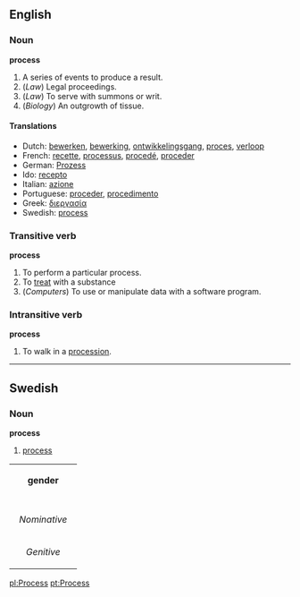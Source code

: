 ==English==
===Noun===
'''process'''
#A series of events to produce a result.
#(''Law'') Legal proceedings.
#(''Law'') To serve with summons or writ.
#(''Biology'') An outgrowth of tissue.

====Translations====
*Dutch: [[bewerken]], [[bewerking]], [[ontwikkelingsgang]], [[proces]], [[verloop]]
*French: [[recette]], [[processus]], [[procedé]], [[proceder]]
*German: [[Prozess]]
*Ido: [[recepto]]
*Italian: [[azione]]
*Portuguese: [[proceder]], [[procedimento]]
*Greek: [[ διεργασία]]
*Swedish: [[process#Swedish|process]]

===Transitive verb===
'''process'''
#To perform a particular process.
#To [[treat]] with a substance
#(''Computers'') To use or manipulate data with a software program.

===Intransitive verb===
'''process'''
#To walk in a [[procession]].

----
==Swedish==
===Noun===
'''process'''

# [[process#English|process]]

{| border=1 cellspacing=0
| bgcolor="#FFFFF0" colspan=5 align=center | '''gender'''
|-
|- bgcolor="#FFFFF0" align=center
! rowspan=2 | 
| colspan=2 width=105| Singular 
| colspan=2 | Plural
|- bgcolor="#FFFFF0" align=center
| width=105 | ''Indefinite'' 
| width=105 | ''Definite'' 
| width=105 |  ''Indefinite'' 
|  width=105 | ''Definite''
|- align=center
| width=105 bgcolor="#FFFFF0" | ''Nominative'' 
| [[process]]
| [[processen]]
| [[processer]]
| [[processerna]]
|- align=center
| width=105 bgcolor="#FFFFF0" | ''Genitive'' 
| [[process]]
| [[processens]]
| [[processers]]
| [[processernas]]
|}

[[pl:Process]]
[[pt:Process]]